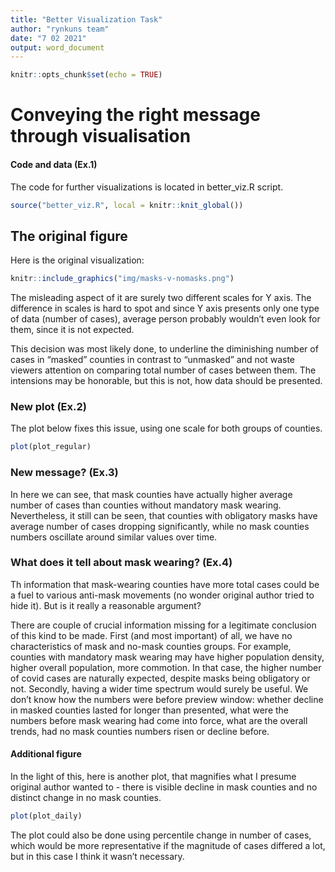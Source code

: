 ```yaml
---
title: "Better Visualization Task"
author: "rynkuns team"
date: "7 02 2021"
output: word_document
---
```


```r
knitr::opts_chunk$set(echo = TRUE)
```

# Conveying the right message through visualisation


#### Code and data (Ex.1)

The code for further visualizations is located in better_viz.R script.
```r
source("better_viz.R", local = knitr::knit_global())
```

## The original figure

Here is the original visualization:
```r
knitr::include_graphics("img/masks-v-nomasks.png")
```

The misleading aspect of it are surely two different scales for Y axis. The difference in scales is hard to spot and since Y axis presents only one type of data (number of cases), average person probably wouldn't even look for them, since it is not expected.

This decision was most likely done, to underline the diminishing number of cases in "masked" counties in contrast to "unmasked" and not waste viewers attention on comparing total number of cases between them. The intensions may be honorable, but this is not, how data should be presented.

### New plot (Ex.2)

The plot below fixes this issue, using one scale for both groups of counties.

```r
plot(plot_regular)
```

### New message? (Ex.3)
In here we can see, that mask counties have actually higher average number of cases than counties without mandatory mask wearing. Nevertheless, it still can be seen, that counties with obligatory masks have average number of cases dropping significantly, while no mask counties numbers oscillate around similar values over time.

### What does it tell about mask wearing? (Ex.4)

Th information that mask-wearing counties have more total cases could be a fuel to various anti-mask movements (no wonder original author tried to hide it). But is it really a reasonable argument?

There are couple of crucial information missing for a legitimate conclusion of this kind to be made. First (and most important) of all, we have no characteristics of mask and no-mask counties groups. For example, counties with mandatory mask wearing may have higher population density, higher overall population, more commotion. In that case, the higher number of covid cases are naturally expected, despite masks being obligatory or not.
Secondly, having a wider time spectrum would surely be useful. We don't know how the numbers were before preview window: whether decline in masked counties lasted for longer than presented, what were the numbers before mask wearing had come into force, what are the overall trends, had no mask counties numbers risen or decline before. 

#### Additional figure

In the light of this, here is another plot, that magnifies what I presume original author wanted to - there is visible decline in mask counties and no distinct change in no mask counties.

```r
plot(plot_daily)
```

The plot could also be done using percentile change in number of cases, which would be more representative if the magnitude of cases differed a lot, but in this case I think it wasn't necessary. 


